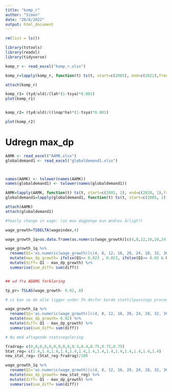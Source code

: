 ```yaml
---
title: "komp_r"
author: "Simon"
date: "26/8/2022"
output: html_document
---
```

```r
rm(list = ls())

library(tstools)
library(readxl)
library(tidyverse)
```

```r
komp_r <- read_excel("komp_r.xlsx")

komp_r=lapply(komp_r, function(t) ts(t, start=c(2005), end=c(2021),frequency=1))

attach(komp_r)
```

```r
komp_r1= (tyd/uld)/(lah*(1-tsya)*0.001) 
plot(komp_r1)


komp_r2= (tyd/uld)/((lnap*ha)*(1-tsya)*0.001) 

plot(komp_r2)
```


# Udregn max_dp

```r

AAMK <- read_excel("AAMK.xlsx")
globaldemand1 <- read_excel("globaldemand1.xlsx")



names(AAMK) <- tolower(names(AAMK))
names(globaldemand1) <- tolower(names(globaldemand1))

AAMK=lapply(AAMK, function(t) ts(t, start=c(2005, 2), end=c(2020, 1),frequency=4))
globaldemand1=lapply(globaldemand1, function(t) ts(t, start=c(2005, 2), end=c(2020, 1),frequency=4))

attach(AAMK)
attach(globaldemand1)
```



```r

#Yearly change in wage: (as max dagpenge kun ændres årligt?)

wage_growth=TSDELTA(wageindex,4)

wage_growth_1q=as.data.frame(as.numeric(wage_growth)[c(4,8,12,16,20,24,28,32,36,40,44,48,52,56)])

wage_growth_1q %>%
  rename(Q1='as.numeric(wage_growth)[c(4, 8, 12, 16, 20, 24, 28, 32, 36, 40, 44, 48, 52, 56)]') %>%
  mutate(max_dp_growth= ifelse(Q1>= 0.023 , 0.023, ifelse(Q1>= 0.02 & Q1 < 0.023, 0.02, Q1) )) %>%
  mutate(diff= Q1 - max_dp_growth) %>%
  summarise(sum_diff= sum(diff))


## ud fra ADAMS forklaring

tp_pr= TSLAG(wage_growth- 0.02, 8)

# vi kan se de alle ligger under 3% derfor burde stattilpasnings procenten bare være 0 og dermed statsreguleringen er bare 2%

wage_growth_1q %>%
  rename(Q1='as.numeric(wage_growth)[c(4, 8, 12, 16, 20, 24, 28, 32, 36, 40, 44, 48, 52, 56)]') %>%
  mutate(max_dp_growth= 0.02) %>%
  mutate(diff= Q1 - max_dp_growth) %>%
  summarise(sum_diff= sum(diff))

# Nu med aftagende statsregulering 

fradrag= c(0,0,0,0,0,0,0,0,0,0.3,0.4,0.75,0.75,0.75)
Stat_reg= c(1.4,1.4,1.4,1.4,1.4,1.4,1.4,1.4,1.4,1.4,1.4,1.4,1.4,1.4)
new_stat_reg= (Stat_reg-fradrag)/100

wage_growth_1q %>%
  rename(Q1='as.numeric(wage_growth)[c(4, 8, 12, 16, 20, 24, 28, 32, 36, 40, 44, 48, 52, 56)]') %>%
  mutate(max_dp_growth= new_stat_reg) %>%
  mutate(diff= Q1 - max_dp_growth) %>%
  summarise(sum_diff= sum(diff))


```

